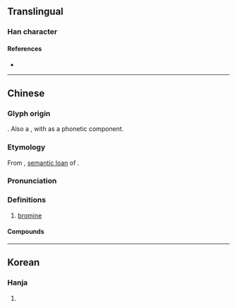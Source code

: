 {{character info/new}}
==Translingual==

===Han character===
{{Han char|rn=85|rad=水|as=10|sn=13|four=36134|canj=EHUK|ids=⿰氵臭}}


====References====
* {{Han ref|kx=0641.020|dkj=17981|dj=1048.100|hdz=31701.020|uh=6EB4|ud=28340|bh=B7CD|bd=47053}}

----

==Chinese==
{{zh-forms}}

===Glyph origin===
{{Han etym}}
{{Han compound|水|alt1=氵|t1=water; liquid|臭|t2=stink; odorous|ls=ic}}. Also a {{liushu|psc|nocap=y}}, with {{zh-l|臭|chòu, xiù}} as a phonetic component.

===Etymology===
From {{zh-l|臭|stink; odorous}}, [[semantic loan]] of {{der|zh|grc|βρῶμος||stink}}.

===Pronunciation===
{{zh-pron
|m=xiù
|c=cau3
|cat=n
}}

===Definitions===
{{zh-hanzi}}

# [[bromine]]

====Compounds====
{{zh-der|溴水|溴化物|溴化鈉|汞溴紅|溴化銀|溴化鎂|溴中毒|溴酸}}

----

==Korean==

===Hanja===
{{ko-hanja|hangeul=추|eumhun=|rv=chu|mr=ch'u|y=chwu}}

# {{defn|lang=ko|sort=水10}}